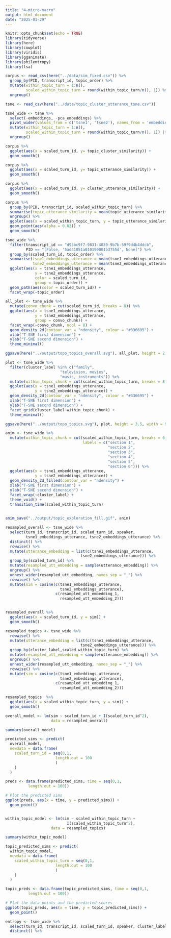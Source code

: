 ```yaml
---
title: "4-micro-macro"
output: html_document
date: "2025-01-29"
---
```


```r
knitr::opts_chunk$set(echo = TRUE)
library(tidyverse)
library(here)
library(cowplot)
library(viridis)
library(gganimate)
library(philentropy)
library(lsa)
```

```r
corpus <- read_csv(here("../data/sim_fixed.csv")) %>%
  group_by(PID, transcript_id, topic_order) %>%
  mutate(within_topic_turn = 1:n(),
         scaled_within_topic_turn = round(within_topic_turn/n(), 1)) %>%
  ungroup()

tsne <- read_csv(here("../data/topic_cluster_utterance_tsne.csv"))

tsne_wide <- tsne %>%
  select(-embeddings, -pca_embeddings) %>%
  pivot_wider(values_from = c('tsne1', 'tsne2'), names_from = 'embedding_type') %>%   group_by(PID, transcript_id, topic_order) |>
  mutate(within_topic_turn = 1:n(),
         scaled_within_topic_turn = round(within_topic_turn/n(), 1)) |>
  ungroup()
```



```r
corpus %>%
  ggplot(aes(x = scaled_turn_id, y= topic_cluster_similarity)) +
  geom_smooth()

corpus %>%
  ggplot(aes(x = scaled_turn_id, y= topic_utterance_similarity)) +
  geom_smooth()

corpus %>%
  ggplot(aes(x = scaled_turn_id, y= cluster_utterance_similarity)) +
  geom_smooth()

corpus %>%
  group_by(PID, transcript_id, scaled_within_topic_turn) %>%
  summarise(topic_utterance_similarity = mean(topic_utterance_similarity)) %>%
  ungroup() %>%
  ggplot(aes(x = scaled_within_topic_turn, y = topic_utterance_similarity)) +
  geom_point(aes(alpha = 0.02)) +
  geom_smooth()

```

```r
tsne_wide %>%
  filter(transcript_id == "d95bc9f7-9831-4039-9b7b-59f9d4b4ddcb",
         PID == "[False, '5ad41051a010190001b3755d', None]") %>%
  group_by(scaled_turn_id, topic_order) %>%
  summarise(tsne1_embeddings_utterance = mean(tsne1_embeddings_utterance),
            tsne2_embeddings_utterance = mean(tsne2_embeddings_utterance)) %>%
  ggplot(aes(x = tsne1_embeddings_utterance,
             y = tsne2_embeddings_utterance, 
             color = scaled_turn_id, 
             group = topic_order)) +
  geom_path(aes(color = scaled_turn_id)) +
  facet_wrap(~topic_order)

all_plot <- tsne_wide %>%
  mutate(convo_chunk = cut(scaled_turn_id, breaks = 8)) %>%
  ggplot(aes(x = tsne1_embeddings_utterance,
             y = tsne2_embeddings_utterance,
             group = convo_chunk)) +
  facet_wrap(~convo_chunk, ncol = 8) +
  geom_density_2d(contour_var = "ndensity", colour = "#336695") +
  xlab("T-SNE first dimension") +
  ylab("T-SNE second dimension") +
  theme_minimal()

ggsave(here("../output/topo_topics_overall.svg"), all_plot, height = 2, width = 9, dpi = 600)

plot <- tsne_wide %>%
  filter(cluster_label %in% c("family",
                        "television, movies",
                        "music, instruments")) %>%
  mutate(within_topic_chunk = cut(scaled_within_topic_turn, breaks = 8)) %>%
  ggplot(aes(x = tsne1_embeddings_utterance,
             y = tsne2_embeddings_utterance)) +
  geom_density_2d(contour_var = "ndensity", colour = "#336695") +
  xlab("T-SNE first dimension") +
  ylab("T-SNE second dimension") +
  facet_grid(cluster_label~within_topic_chunk) +
  theme_minimal() 

ggsave(here("../output/topo_topics.svg"), plot, height = 3.5, width = 9, dpi = 600)

```

```r
anim <- tsne_wide %>%
  mutate(within_topic_chunk = cut(scaled_within_topic_turn, breaks = 6,
                                  labels = c("section 1",
                                             "section 2",
                                             "section 3",
                                             "section 4",
                                             "section 5",
                                             "section 6"))) %>%
  ggplot(aes(x = tsne1_embeddings_utterance,
             y = tsne2_embeddings_utterance)) +
  geom_density_2d_filled(contour_var = "ndensity") +
  xlab("T-SNE first dimension") +
  ylab("T-SNE second dimension") +
  facet_wrap(~cluster_label) +
  theme_void() +
  transition_time(scaled_within_topic_turn)

  
anim_save("../output/topic_exploration_fill.gif", anim)

```

```r
resampled_overall <- tsne_wide %>%
  select(turn_id, transcript_id, scaled_turn_id, speaker,
         tsne1_embeddings_utterance, tsne2_embeddings_utterance) %>%
  distinct() %>%
  rowwise() %>%
  mutate(utterance_embedding = list(c(tsne1_embeddings_utterance,
                                 tsne2_embeddings_utterance))) %>%
  group_by(scaled_turn_id) %>%
  mutate(resampled_utt_embedding = sample(utterance_embedding)) %>%
  ungroup() %>%
  unnest_wider(resampled_utt_embedding, names_sep = "_") %>%
  rowwise() %>%
  mutate(sim = cosine(c(tsne1_embeddings_utterance,
                        tsne2_embeddings_utterance),
                      c(resampled_utt_embedding_1,
                        resampled_utt_embedding_2)))


resampled_overall %>%
  ggplot(aes(x = scaled_turn_id, y = sim)) +
  geom_smooth()

resampled_topics <- tsne_wide %>%
  rowwise() %>%
  mutate(utterance_embedding = list(c(tsne1_embeddings_utterance,
                                 tsne2_embeddings_utterance))) %>%
  group_by(cluster_label,scaled_within_topic_turn) %>%
  mutate(resampled_utt_embedding = sample(utterance_embedding)) %>%
  ungroup() %>%
  unnest_wider(resampled_utt_embedding, names_sep = "_") %>%
  rowwise() %>%
  mutate(sim = cosine(c(tsne1_embeddings_utterance,
                        tsne2_embeddings_utterance),
                      c(resampled_utt_embedding_1,
                        resampled_utt_embedding_2)))

resampled_topics  %>%
  ggplot(aes(x = scaled_within_topic_turn, y = sim)) +
  geom_smooth()

```

```r
overall_model <- lm(sim ~ scaled_turn_id + I(scaled_turn_id^2), 
                    data = resampled_overall)

summary(overall_model)

predicted_sims <- predict(
  overall_model, 
  newdata = data.frame(
    scaled_turn_id = seq(0,1, 
                      length.out = 100
                      )
    )
  )

preds <- data.frame(predicted_sims, time = seq(0,1, 
          length.out = 100))

# Plot the predicted sims
ggplot(preds, aes(x = time, y = predicted_sims)) +
  geom_point()


within_topic_model <- lm(sim ~ scaled_within_topic_turn + 
                           I(scaled_within_topic_turn^2), 
                    data = resampled_topics)

summary(within_topic_model)

topic_predicted_sims <- predict(
  within_topic_model, 
  newdata = data.frame(
    scaled_within_topic_turn = seq(0,1, 
                      length.out = 100
                      )
    )
  )

topic_preds <- data.frame(topic_predicted_sims, time = seq(0,1, 
          length.out = 100))

# Plot the data points and the predicted scores
ggplot(topic_preds, aes(x = time, y = topic_predicted_sims)) +
  geom_point()
```
```r
entropy <- tsne_wide %>%
  select(turn_id, transcript_id, scaled_turn_id, speaker, cluster_label) %>%
  distinct() %>%

```